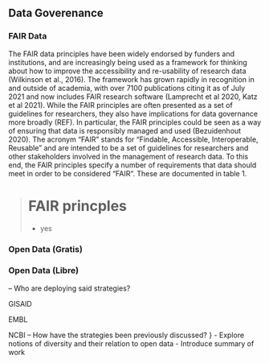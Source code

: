 
## Data Goverenance

### FAIR Data
The FAIR data principles have been widely endorsed by funders and institutions, and are increasingly being used as a framework for thinking about how to improve the accessibility and re-usability of research data (Wilkinson et al., 2016).  The framework has grown rapidly in recognition in and outside of academia, with over 7100 publications citing it as of July 2021 and now includes FAIR research software (Lamprecht et al 2020, Katz et al 2021). While the FAIR principles are often presented as a set of guidelines for researchers, they also have implications for data governance more broadly (REF). In particular, the FAIR principles could be seen as a way of ensuring that data is responsibly managed and used (Bezuidenhout 2020). The acronym “FAIR” stands for “Findable, Accessible, Interoperable, Reusable” and are intended to be a set of guidelines for researchers and other stakeholders involved in the management of research data. To this end, the FAIR principles specify a number of requirements that data should meet in order to be considered “FAIR”. These are documented in table 1. 

> # FAIR princples
> - yes

### Open Data (Gratis)

### Open Data (Libre)


-- Who are deploying said strategies?

GISAID

EMBL

NCBI
-- How have the strategies been previously discussed?
}
- Explore notions of diversity and their relation to open data
- Introduce summary of work
